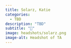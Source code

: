 ```yaml
---
title: Solarz, Katie
categories: 
  - TBD
description: "TBD"
subtitle: "🔗"
image: headshots/solarz.png
image-alt: Headshot of TA
---
```


